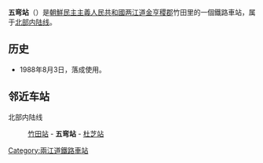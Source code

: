 {{朝鮮半島車站資訊
|公司色 = blue
|文字色 = 
|站名 = 五弯站
|圖片 = 巡道工出品 photo by Xundaogong オグビ駅 오구비역 Ogubi - panoramio (1).jpg
|pxl = 
|圖片說明 =
|前一站 = [[竹田站_(两江道)|竹田]]
|前一站距離 = 
|後一站距離 = 7.9
|後一站 = [[杜芝站|杜芝]]
|所屬路線 = [[北部内陆线|北部内陆线]]
|距離 =126.8
|起點站 = [[满浦青年站|满浦青年]]
|諺文 = 오구비역
|朝鮮漢字 = 五구비驛
|文觀部式 = 
|馬-賴式 = Ogubi-yŏk
|副站名 = 
|車站編號 = 
|停站路線數 = 
|所屬公司 = [[朝鮮民主主義人民共和國鐵道省|朝鮮民主主義人民共和國鐵道省]]
|所在地 =[[两江道|两江道]][[金亨稷郡|金亨稷郡]]竹田里
|車站構造 = 地面车站
|月台配置 = 
|啟用年月日 =1988年8月3日
|廢站年月日 = 
|上下車人次 = 
|統計年度 = 
|轉車 = 
|備註 = 
|全寬備註 = 
}}

'''五弯站'''（{{lang-ko|오구비역}}）是[[朝鮮民主主義人民共和國|朝鮮民主主義人民共和國]][[两江道|两江道]][[金亨稷郡|金亨稷郡]]竹田里的一個鐵路車站，属于[[北部内陆线|北部内陆线]]。

==历史==
*1988年8月3日，落成使用。

==邻近车站==
北部内陆线
:[[竹田站_(两江道)|竹田站]] - '''五弯站''' - [[杜芝站|杜芝站]]

{{朝鲜铁路小作品}}

{{北部内陆线}}

[[Category:兩江道鐵路車站|Category:兩江道鐵路車站]]